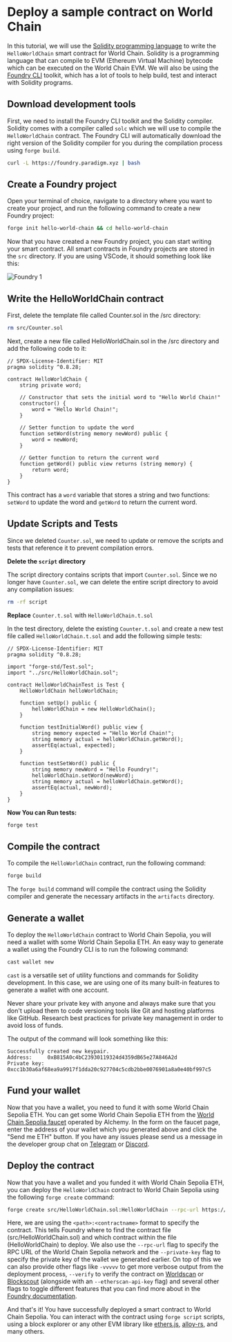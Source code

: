 # Deploy a sample contract on World Chain

In this tutorial, we will use the [Solidity programming language](https://docs.soliditylang.org/en/v0.8.28/) to write the `HelloWorldChain` smart contract for World Chain.
Solidity is a programming language that can compile to EVM (Ethereum Virtual Machine) bytecode which can be executed on the World Chain EVM.
We will also be using the [Foundry CLI](https://book.getfoundry.sh/) toolkit, which has a lot of tools to help build, test and interact with Solidity programs. 

## Download development tools

First, we need to install the Foundry CLI toolkit and the Solidity compiler. Solidity comes with a compiler called `solc` which we will use to compile the `HelloWorldChain` contract. The Foundry CLI
will automatically download the right version of the Solidity compiler for you during the compilation process using `forge build`.


```bash {{title: "Install Foundry"}}
curl -L https://foundry.paradigm.xyz | bash
```

## Create a Foundry project

Open your terminal of choice, navigate to a directory where you want to create your project, and run the following command to create a new Foundry project:

```bash {{title: "Create a new Foundry project"}}
forge init hello-world-chain && cd hello-world-chain
```

Now that you have created a new Foundry project, you can start writing your smart contract. All smart contracts in Foundry projects are stored in the `src` directory.
If you are using VSCode, it should something look like this:

![Foundry 1](/images/docs/world-chain/foundry-1.png)

## Write the HelloWorldChain contract

First, delete the template file called Counter.sol in the /src directory:

```bash {{title: "Delete Template"}}
rm src/Counter.sol
```

Next, create a new file called HelloWorldChain.sol in the /src directory and add the following code to it:

```solidity {{title: "HelloWorldChain.sol"}}
// SPDX-License-Identifier: MIT
pragma solidity ^0.8.28;

contract HelloWorldChain {
    string private word;

    // Constructor that sets the initial word to "Hello World Chain!"
    constructor() {
        word = "Hello World Chain!";
    }

    // Setter function to update the word
    function setWord(string memory newWord) public {
        word = newWord;
    }

    // Getter function to return the current word
    function getWord() public view returns (string memory) {
        return word;
    }
}
```

This contract has a `word` variable that stores a string and two functions: `setWord` to update the word and `getWord` to return the current word.

## Update Scripts and Tests

Since we deleted `Counter.sol`, we need to update or remove the scripts and tests that reference it to prevent compilation errors.

**Delete the `script` directory**

The script directory contains scripts that import `Counter.sol`. Since we no longer have `Counter.sol`, we can delete the entire script directory to avoid any compilation issues:

```bash {{title: "Delete Script Directory"}}
rm -rf script
```

**Replace** `Counter.t.sol` with `HelloWorldChain.t.sol`

In the test directory, delete the existing `Counter.t.sol` and create a new test file called `HelloWorldChain.t.sol` and add the following simple tests:

```solidity {{title: "HelloWorldChain.t.sol"}}
// SPDX-License-Identifier: MIT
pragma solidity ^0.8.28;

import "forge-std/Test.sol";
import "../src/HelloWorldChain.sol";

contract HelloWorldChainTest is Test {
    HelloWorldChain helloWorldChain;

    function setUp() public {
        helloWorldChain = new HelloWorldChain();
    }

    function testInitialWord() public view {
        string memory expected = "Hello World Chain!";
        string memory actual = helloWorldChain.getWord();
        assertEq(actual, expected);
    }

    function testSetWord() public {
        string memory newWord = "Hello Foundry!";
        helloWorldChain.setWord(newWord);
        string memory actual = helloWorldChain.getWord();
        assertEq(actual, newWord);
    }
}
```

**Now You can Run tests:**

```bash {{title: "Test the contract"}}
forge test
```

## Compile the contract

To compile the `HelloWorldChain` contract, run the following command:

```bash {{title: "Compile the contract"}}
forge build
```

The `forge build` command will compile the contract using the Solidity compiler and generate the necessary artifacts in the `artifacts` directory.

## Generate a wallet

To deploy the `HelloWorldChain` contract to World Chain Sepolia, you will need a wallet with some World Chain Sepolia ETH. An easy way to generate a 
wallet using the Foundry CLI is to run the following command:

```bash {{title: "Generate a wallet"}}
cast wallet new
```

`cast` is a versatile set of utility functions and commands for Solidity development. In this case, we are using one of its many built-in features to generate a wallet with one account.

<Note>Never share your private key with anyone and always make sure that you don't upload them to code versioning tools like Git and hosting platforms like GitHub.
Research best practices for private key management in order to avoid loss of funds.</Note>

The output of the command will look something like this:
```
Successfully created new keypair.
Address:     0xB815A0c4bC23930119324d4359dB65e27A846A2d
Private key: 0xcc1b30a6af68ea9a9917f1dda20c927704c5cdb2bbe0076901a8a0e40bf997c5
```

## Fund your wallet

Now that you have a wallet, you need to fund it with some World Chain Sepolia ETH. You can get some World Chain Sepolia ETH from the [World Chain Sepolia faucet](https://www.alchemy.com/faucets/world-chain-sepolia) operated by Alchemy.
In the form on the faucet page, enter the address of your wallet which you generated above and click the "Send me ETH" button. If you have any issues please send us a message in the developer 
group chat on [Telegram](https://t.me/worldcoindevelopers) or [Discord](https://discord.gg/worldcoin).


## Deploy the contract

Now that you have a wallet and you funded it with World Chain Sepolia ETH, you can deploy the `HelloWorldChain` contract to World Chain Sepolia using the following `forge create` command:

```bash {{title: "Deploy the contract"}}
forge create src/HelloWorldChain.sol:HelloWorldChain --rpc-url https://worldchain-sepolia.g.alchemy.com/public --private-key 0xcc1b30a6af68ea9a9917f1dda20c927704c5cdb2bbe0076901a8a0e40bf997c5
```

Here, we are using the `<path>:<contractname>` format to specify the contract. This tells Foundry where to find the contract file (src/HelloWorldChain.sol) and which contract within the file (HelloWorldChain) to deploy.
We also use the `--rpc-url` flag to specify the RPC URL of the World Chain Sepolia network and the `--private-key` flag to specify the private key of the wallet we generated earlier. 
On top of this we can also provide other flags like `-vvvvv` to get more verbose output from the deployment process, `--verify` to verify the contract on [Worldscan](https://worldscan.org) or [Blockscout](https://worldchain-sepolia.explorer.alchemy.com/) (alongside with an `--etherscan-api-key` flag) and 
several other flags to toggle different features that you can find more about in the [Foundry documentation](https://book.getfoundry.sh/).

And that's it! You have successfully deployed a smart contract to World Chain Sepolia. You can interact with the contract using `forge script` scripts, using a block explorer or any other EVM library like [ethers.js](https://docs.ethers.io/v5/), [alloy-rs](https://github.com/alloy-rs/alloy/), and many others.